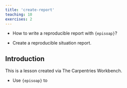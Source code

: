 ```yaml
---
title: 'create-report'
teaching: 10
exercises: 2
---
```


:::::::::::::::::::::::::::::::::::::: questions 

- How to write a reproducible report with `{episoap}`?

::::::::::::::::::::::::::::::::::::::::::::::::

::::::::::::::::::::::::::::::::::::: objectives

- Create a reproducible situation report.

::::::::::::::::::::::::::::::::::::::::::::::::

## Introduction

This is a lesson created via The Carpentries Workbench. 

::::::::::::::::::::::::::::::::::::: keypoints 

- Use `{episoap}` to

::::::::::::::::::::::::::::::::::::::::::::::::

